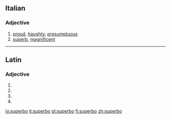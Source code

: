 ==Italian==

===Adjective===
{{it-adj|superb}}

# [[proud]], [[haughty]], [[presumptuous]]
# [[superb]], [[magnificent]]

----

==Latin==

===Adjective===
{{la-adj-form|superbō}}

# {{inflection of|superbus|superbus|dat|m|s|lang=la}}
# {{inflection of|superbus|superbus|dat|n|s|lang=la}}
# {{inflection of|superbus|superbus|abl|m|s|lang=la}}
# {{inflection of|superbus|superbus|abl|n|p|lang=la}}

[[io:superbo]]
[[it:superbo]]
[[pl:superbo]]
[[fi:superbo]]
[[zh:superbo]]